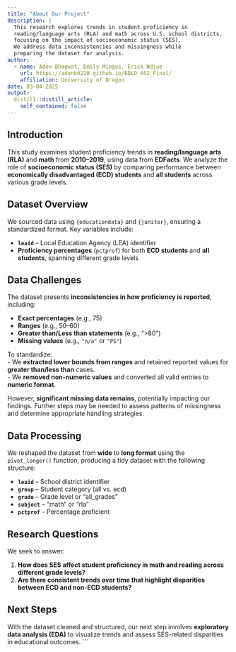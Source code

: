 ```yaml
---
title: "About Our Project"
description: |
  This research explores trends in student proficiency in 
  reading/language arts (RLA) and math across U.S. school districts, 
  focusing on the impact of socioeconomic status (SES). 
  We address data inconsistencies and missingness while 
  preparing the dataset for analysis.
author:
  - name: Aden Bhagwat, Emily Mingus, Erick Ndjue  
    url: https://adenb0220.github.io/EDLD_652_Final/
    affiliation: University of Oregon
date: 03-04-2025
output:
  distill::distill_article:
    self_contained: false
---
```

## Introduction

This study examines student proficiency trends in **reading/language arts (RLA)** and **math** from **2010–2019**, using data from **EDFacts**. We analyze the role of **socioeconomic status (SES)** by comparing performance between **economically disadvantaged (ECD) students** and **all students** across various grade levels.

## Dataset Overview

We sourced data using `{educationdata}` and `{janitor}`, ensuring a standardized format. Key variables include:

- **`leaid`** – Local Education Agency (LEA) identifier  
- **Proficiency percentages** (`pctprof`) for both **ECD students** and **all students**, spanning different grade levels  

## Data Challenges

The dataset presents **inconsistencies in how proficiency is reported**, including:

- **Exact percentages** (e.g., 75)  
- **Ranges** (e.g., 50–60)  
- **Greater than/Less than statements** (e.g., ">80")  
- **Missing values** (e.g., `"n/a"` or `"PS"`)  

To standardize:  
- We **extracted lower bounds from ranges** and retained reported values for **greater than/less than** cases.  
- We **removed non-numeric values** and converted all valid entries to **numeric format**.  

However, **significant missing data remains**, potentially impacting our findings. Further steps may be needed to assess patterns of missingness and determine appropriate handling strategies.

## Data Processing

We reshaped the dataset from **wide** to **long format** using the `pivot_longer()` function, producing a tidy dataset with the following structure:

- **`leaid`** – School district identifier  
- **`group`** – Student category (all vs. ecd)  
- **`grade`** – Grade level or "all_grades"  
- **`subject`** – "math" or "rla"  
- **`pctprof`** – Percentage proficient  

## Research Questions

We seek to answer:

1. **How does SES affect student proficiency in math and reading across different grade levels?**
2. **Are there consistent trends over time that highlight disparities between ECD and non-ECD students?**

## Next Steps

With the dataset cleaned and structured, our next step involves **exploratory data analysis (EDA)** to visualize trends and assess SES-related disparities in educational outcomes.
```
